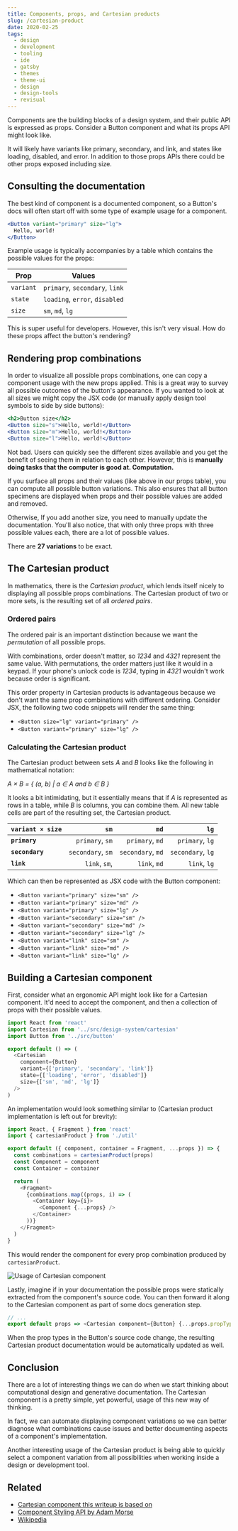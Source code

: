 ```yaml
---
title: Components, props, and Cartesian products
slug: /cartesian-product
date: 2020-02-25
tags:
  - design
  - development
  - tooling
  - ide
  - gatsby
  - themes
  - theme-ui
  - design
  - design-tools
  - revisual
---
```


Components are the building blocks of a design system, and their public API is expressed
as props. Consider a Button component and what its props API might look like.

It will likely have variants like primary, secondary, and link, and states like loading, disabled,
and error. In addition to those props APIs there could be other props exposed including size.

## Consulting the documentation

The best kind of component is a documented component, so a Button's docs will often start off with some
type of example usage for a component.

```jsx
<Button variant="primary" size="lg">
  Hello, world!
</Button>
```

Example usage is typically accompanies by a table which contains the possible values for the props:

| Prop      | Values                         |
| --------- | ------------------------------ |
| `variant` | `primary`, `secondary`, `link` |
| `state`   | `loading`, `error`, `disabled` |
| `size`    | `sm`, `md`, `lg`               |

This is super useful for developers. However, this isn't very visual. How do these props affect
the button's rendering?

## Rendering prop combinations

In order to visualize all possible props combinations, one can copy a component usage with
the new props applied. This is a great way to survey all possible outcomes of the button's appearance.
If you wanted to look at all sizes we might copy the JSX code (or manually apply design tool symbols
to side by side buttons):

```jsx
<h2>Button size</h2>
<Button size="s">Hello, world!</Button>
<Button size="m">Hello, world!</Button>
<Button size="l">Hello, world!</Button>
```

Not bad. Users can quickly see the different sizes available and you get the benefit of seeing them in relation
to each other. However, this is **manually doing tasks that the computer is good at. Computation.**

If you surface all props and their values (like above in our props table), you can compute all possible
button variations. This also ensures that all button specimens are displayed when props and their
possible values are added and removed.

Otherwise, If you add another size, you need to manually update the documentation. You'll also notice, that
with only three props with three possible values each, there are a lot of possible values.

There are **27 variations** to be exact.

## The Cartesian product

In mathematics, there is the _Cartesian product_, which lends itself nicely to displaying all possible
props combinations. The Cartesian product of two or more sets, is the resulting set of all _ordered pairs_.

### Ordered pairs

The ordered pair is an important distinction because we want the _permutation_ of all possible props.

With combinations, order doesn't matter, so _1234_ and _4321_ represent the same value. With permutations, the
order matters just like it would in a keypad. If your phone's unlock code is _1234_, typing in _4321_
wouldn't work because order is significant.

This order property in Cartesian products is advantageous because we don't want the same prop combinations
with different ordering. Consider JSX, the following two code snippets will render the same thing:

- `<Button size="lg" variant="primary" />`
- `<Button variant="primary" size="lg" />`

### Calculating the Cartesian product

The Cartesian product between sets _A_ and _B_ looks like the following in mathematical notation:

_A × B = { (a, b) | a ∈ A and b ∈ B }_

It looks a bit intimidating, but it essentially means that if _A_ is represented as rows in
a table, while _B_ is columns, you can combine them. All new table cells are part of the
resulting set, the Cartesian product.

| `variant × size` |              `sm` |              `md` |              `lg` |
| ---------------- | ----------------: | ----------------: | ----------------: |
| **`primary`**    |   `primary`, `sm` |   `primary`, `md` |   `primary`, `lg` |
| **`secondary`**  | `secondary`, `sm` | `secondary`, `md` | `secondary`, `lg` |
| **`link`**       |     `link`, `sm`, |      `link`, `md` |      `link`, `lg` |

Which can then be represented as JSX code with the Button component:

- `<Button variant="primary" size="sm" />`
- `<Button variant="primary" size="md" />`
- `<Button variant="primary" size="lg" />`
- `<Button variant="secondary" size="sm" />`
- `<Button variant="secondary" size="md" />`
- `<Button variant="secondary" size="lg" />`
- `<Button variant="link" size="sm" />`
- `<Button variant="link" size="md" />`
- `<Button variant="link" size="lg" />`

## Building a Cartesian component

First, consider what an ergonomic API might look like for a Cartesian component.
It'd need to accept the component, and then a collection of props with their
possible values.

```js
import React from 'react'
import Cartesian from '../src/design-system/cartesian'
import Button from '../src/button'

export default () => (
  <Cartesian
    component={Button}
    variant={['primary', 'secondary', 'link']}
    state={['loading', 'error', 'disabled']}
    size={['sm', 'md', 'lg']}
  />
)
```

An implementation would look something similar to (Cartesian product implementation is left
out for brevity):

```js
import React, { Fragment } from 'react'
import { cartesianProduct } from './util'

export default ({ component, container = Fragment, ...props }) => {
  const combinations = cartesianProduct(props)
  const Component = component
  const Container = container

  return (
    <Fragment>
      {combinations.map((props, i) => (
        <Container key={i}>
          <Component {...props} />
        </Container>
      ))}
    </Fragment>
  )
}
```

This would render the component for every prop combination produced by `cartesianProduct`.

![Usage of Cartesian component](https://user-images.githubusercontent.com/1424573/75268745-233b3000-57b5-11ea-96b3-60d79a582b25.png)

Lastly, imagine if in your documentation the possible props were statically extracted
from the component's source code. You can then forward it along to the Cartesian component
as part of some docs generation step.

```js
// ...
export default props => <Cartesian component={Button} {...props.propTypes} />
```

When the prop types in the Button's source code change, the resulting Cartesian product
documentation would be automatically updated as well.

## Conclusion

There are a lot of interesting things we can do when we start thinking about computational design
and generative documentation. The Cartesian component is a pretty simple, yet powerful, usage of
this new way of thinking.

In fact, we can automate displaying component variations so we can better diagnose what combinations
cause issues and better documenting aspects of a component's implementation.

Another interesting usage of the Cartesian product is being able to quickly select a component
variation from all possibilities when working inside a design or development tool.

## Related

- [Cartesian component this writeup is based on](https://github.com/c8r/kit#cartesian)
- [Component Styling API by Adam Morse](http://mrmrs.cc/writing/component-styling-api/)
- [Wikipedia](https://en.wikipedia.org/wiki/Cartesian_product)
